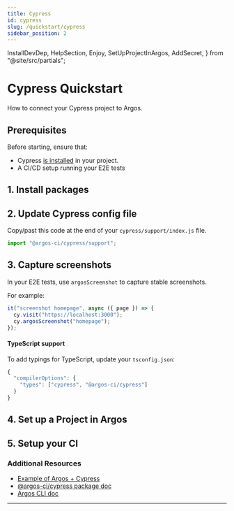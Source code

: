 ```yaml
---
title: Cypress
id: cypress
slug: /quickstart/cypress
sidebar_position: 2
---
```


  InstallDevDep,
  HelpSection,
  Enjoy,
  SetUpProjectInArgos,
  AddSecret,
} from "@site/src/partials";

# Cypress Quickstart

How to connect your Cypress project to Argos.

## Prerequisites

Before starting, ensure that:

- Cypress [is installed](https://docs.cypress.io/guides/getting-started/installing-cypress) in your project.
- A CI/CD setup running your E2E tests

## 1. Install packages

<InstallDevDep dependency="@argos-ci/cli @argos-ci/cypress" />

## 2. Update Cypress config file

Copy/past this code at the end of your `cypress/support/index.js` file.

```js cypress/support/index.js
import "@argos-ci/cypress/support";
```

## 3. Capture screenshots

In your E2E tests, use `argosScreenshot` to capture stable screenshots.

For example:

```js title="cypress/e2e/homepage.cy.js"
it("screenshot homepage", async ({ page }) => {
  cy.visit("https://localhost:3000");
  cy.argosScreenshot("homepage");
});
```

#### TypeScript support

To add typings for TypeScript, update your `tsconfig.json`:

```js
{
  "compilerOptions": {
    "types": ["cypress", "@argos-ci/cypress"]
  }
}
```

## 4. Set up a Project in Argos

<SetUpProjectInArgos />

## 5. Setup your CI

<AddSecret />

<Enjoy />

### Additional Resources

- [Example of Argos + Cypress](https://github.com/argos-ci/argos/tree/main/examples/cypress)
- [@argos-ci/cypress package doc](/cypress)
- [Argos CLI doc](/argos-cli)

---

<HelpSection />
